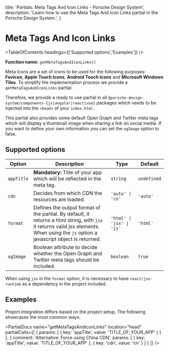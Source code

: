 
  title: 'Partials: Meta Tags And Icon Links - Porsche Design System',
  description: 'Learn how to use the Meta Tags And Icon Links partial in the Porsche Design System.',
}

# Meta Tags And Icon Links

<TableOfContents headings={['Supported options','Examples']} />

**Function name:** `getMetaTagsAndIconLinks()`

Meta Icons are a set of icons to be used for the following purposes: **Favicon**, **Apple Touch Icons**, **Android Touch
Icons** and **Microsoft Windows Tiles**. To simplify the implementation process we provide a `getMetaTagsAndIconLinks`
partial.

Therefore, we provide a ready to use partial in all `@porsche-design-system/components-{js|angular|react|vue}` packages
which needs to be injected into the `<head>` of your `index.html`.

This partial also provides some default Open Graph and Twitter meta tags which will display a thumbnail image when
sharing a link on social media. If you want to define your own information you can set the `ogImage` option to false.

## Supported options

| Option     | Description                                                                                                                                                                                                        | Type      | Default     |
| ---------- | ------------------------------------------------------------------------------------------------------------------------------------------------------------------------------------------------------------------ | --------- | ----------- |
| `appTitle` | **Mandatory:** Title of your app which will be reflected in the meta tag.                                                                                                                                          | `string`  | `undefined` |
| `cdn`      | Decides from which CDN the resources are loaded.                                                                                                                                                                   | `'auto' \| 'cn'`       | `'auto'` |
| `format`   | Defines the output format of the partial. By default, it returns a html string, with `jsx` it returns valid jsx elements. When using the `js` option a javascript object is returned. | `'html' \| 'jsx' \| 'js'`    | `'html'` |
| `ogImage`  | Boolean attribute to decide whether the Open Graph and Twitter meta tags should be included.                                                                                                                       | `boolean` | `true`      |

When using `jsx` in the `format` option, it is necessary to have `react/jsx-runtime` as a dependency in the project
included.

## Examples

Project integration differs based on the project setup.
The following showcases the most common ways.

<PartialDocs name="getMetaTagsAndIconLinks" location="head" partialCalls={[
  {
    params: [
      {
        key: 'appTitle',
        value: 'TITLE_OF_YOUR_APP'
      }
    ]
  },
  {
    comment: 'Alternative: Force using China CDN',
    params: [
      {
        key: 'appTitle',
        value: 'TITLE_OF_YOUR_APP'
      },
      {
        key: 'cdn',
        value: 'cn'
      }
    ]
  }
]} />
